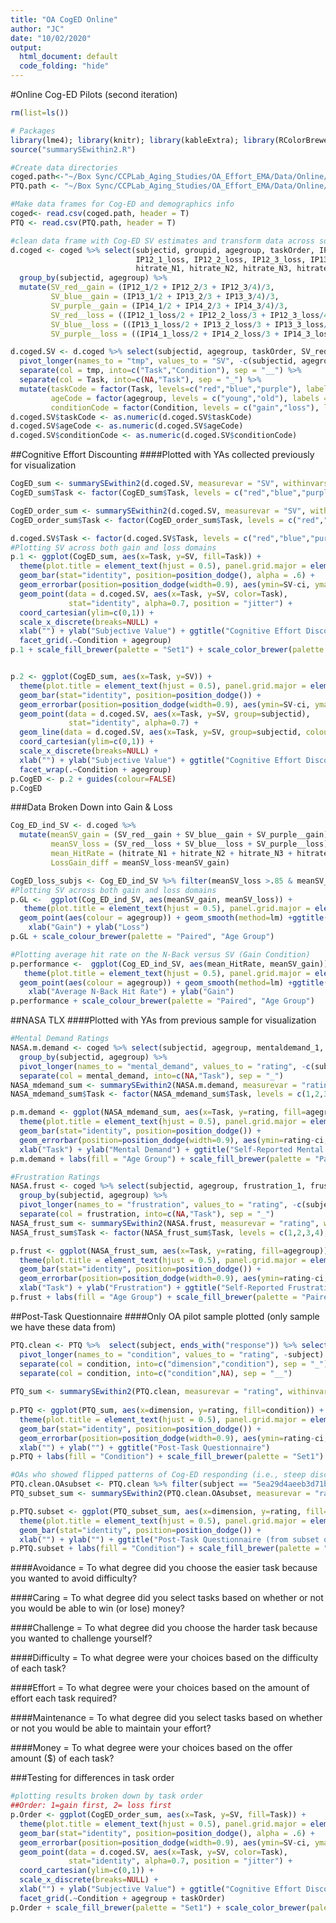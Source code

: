 ```yaml
---
title: "OA CogED Online"
author: "JC"
date: "10/02/2020"
output:
  html_document: default
  code_folding: "hide"
---
```

#Online Cog-ED Pilots (second iteration)

```r
rm(list=ls())

# Packages
library(lme4); library(knitr); library(kableExtra); library(RColorBrewer); library(tidyverse);
source("summarySEwithin2.R")

#Create data directories
coged.path<-"~/Box Sync/CCPLab_Aging_Studies/OA_Effort_EMA/Data/Online/Pilots/coged_winloss_1002.csv"
PTQ.path <- "~/Box Sync/CCPLab_Aging_Studies/OA_Effort_EMA/Data/Online/Pilots/coged_ptq__1002.csv"

#Make data frames for Cog-ED and demographics info
coged<- read.csv(coged.path, header = T)
PTQ <- read.csv(PTQ.path, header = T)
```

```r
#clean data frame with Cog-ED SV estimates and transform data across so that SV estimates are equivalent across both domains (i.e., gain, loss)
d.coged <- coged %>% select(subjectid, groupid, agegroup, taskOrder, IP12_1, IP12_2, IP12_3, IP13_1, IP13_2, IP13_3, IP14_1, IP14_2, IP14_3,
                            IP12_1_loss, IP12_2_loss, IP12_3_loss, IP13_1_loss, IP13_2_loss, IP13_3_loss, IP14_1_loss, IP14_2_loss, IP14_3_loss,
                            hitrate_N1, hitrate_N2, hitrate_N3, hitrate_N4) %>%
  group_by(subjectid, agegroup) %>%
  mutate(SV_red__gain = (IP12_1/2 + IP12_2/3 + IP12_3/4)/3,
         SV_blue__gain = (IP13_1/2 + IP13_2/3 + IP13_3/4)/3,
         SV_purple__gain = (IP14_1/2 + IP14_2/3 + IP14_3/4)/3,
         SV_red__loss = ((IP12_1_loss/2 + IP12_2_loss/3 + IP12_3_loss/4)/3)*-1,
         SV_blue__loss = ((IP13_1_loss/2 + IP13_2_loss/3 + IP13_3_loss/4)/3)*-1,
         SV_purple__loss = ((IP14_1_loss/2 + IP14_2_loss/3 + IP14_3_loss/4)/3)*-1)

d.coged.SV <- d.coged %>% select(subjectid, agegroup, taskOrder, SV_red__gain, SV_blue__gain, SV_purple__gain, SV_red__loss, SV_blue__loss, SV_purple__loss) %>%
  pivot_longer(names_to = "tmp", values_to = "SV", -c(subjectid, agegroup, taskOrder)) %>%
  separate(col = tmp, into=c("Task","Condition"), sep = "__") %>%
  separate(col = Task, into=c(NA,"Task"), sep = "_") %>%
  mutate(taskCode = factor(Task, levels=c("red","blue","purple"), labels=c(-1,0,1)),
         ageCode = factor(agegroup, levels = c("young","old"), labels = c(0,1)), 
         conditionCode = factor(Condition, levels = c("gain","loss"), labels = c(0,1)))
d.coged.SV$taskCode <- as.numeric(d.coged.SV$taskCode)
d.coged.SV$ageCode <- as.numeric(d.coged.SV$ageCode)
d.coged.SV$conditionCode <- as.numeric(d.coged.SV$conditionCode)
```

##Cognitive Effort Discounting
####Plotted with YAs collected previously for visualization

``` r
CogED_sum <- summarySEwithin2(d.coged.SV, measurevar = "SV", withinvars = c("Task","Condition"), betweenvars = c("agegroup"), idvar = "subjectid")
CogED_sum$Task <- factor(CogED_sum$Task, levels = c("red","blue","purple"), labels = c("2-Back","3-Back","4-Back"))

CogED_order_sum <- summarySEwithin2(d.coged.SV, measurevar = "SV", withinvars = c("Task","Condition"), betweenvars = c("agegroup","taskOrder"), idvar = "subjectid")
CogED_order_sum$Task <- factor(CogED_order_sum$Task, levels = c("red","blue","purple"), labels = c("2-Back","3-Back","4-Back"))

d.coged.SV$Task <- factor(d.coged.SV$Task, levels = c("red","blue","purple"), labels = c("2-Back","3-Back","4-Back"))
#Plotting SV across both gain and loss domains
p.1 <- ggplot(CogED_sum, aes(x=Task, y=SV, fill=Task)) + 
  theme(plot.title = element_text(hjust = 0.5), panel.grid.major = element_blank(), panel.grid.minor = element_blank(), panel.background = element_blank(), axis.line = element_line(colour = "black")) +
  geom_bar(stat="identity", position=position_dodge(), alpha = .6) +
  geom_errorbar(position=position_dodge(width=0.9), aes(ymin=SV-ci, ymax=SV+ci), width=.2) + 
  geom_point(data = d.coged.SV, aes(x=Task, y=SV, color=Task),
             stat="identity", alpha=0.7, position = "jitter") +
  coord_cartesian(ylim=c(0,1)) +
  scale_x_discrete(breaks=NULL) +
  xlab("") + ylab("Subjective Value") + ggtitle("Cognitive Effort Discounting") +
  facet_grid(.~Condition + agegroup)
p.1 + scale_fill_brewer(palette = "Set1") + scale_color_brewer(palette = "Set1")


p.2 <- ggplot(CogED_sum, aes(x=Task, y=SV)) + 
  theme(plot.title = element_text(hjust = 0.5), panel.grid.major = element_blank(), panel.grid.minor = element_blank(), panel.background = element_blank(), axis.line = element_line(colour = "black")) +
  geom_bar(stat="identity", position=position_dodge()) +
  geom_errorbar(position=position_dodge(width=0.9), aes(ymin=SV-ci, ymax=SV+ci), width=.2) + 
  geom_point(data = d.coged.SV, aes(x=Task, y=SV, group=subjectid),
             stat="identity", alpha=0.7) +
  geom_line(data = d.coged.SV, aes(x=Task, y=SV, group=subjectid, colour = factor(subjectid)), alpha = .5) +
  coord_cartesian(ylim=c(0,1)) +
  scale_x_discrete(breaks=NULL) +
  xlab("") + ylab("Subjective Value") + ggtitle("Cognitive Effort Discounting") +
  facet_wrap(.~Condition + agegroup)
p.CogED <- p.2 + guides(colour=FALSE) 
p.CogED
```

###Data Broken Down into Gain & Loss

``` r
Cog_ED_ind_SV <- d.coged %>%
  mutate(meanSV_gain = (SV_red__gain + SV_blue__gain + SV_purple__gain)/3,
         meanSV_loss = (SV_red__loss + SV_blue__loss + SV_purple__loss)/3, 
         mean_HitRate = (hitrate_N1 + hitrate_N2 + hitrate_N3 + hitrate_N4)/4,
         LossGain_diff = meanSV_loss-meanSV_gain)

CogED_loss_subjs <- Cog_ED_ind_SV %>% filter(meanSV_loss >.85 & meanSV_gain <.1 & agegroup == "old") 
#Plotting SV across both gain and loss domains
p.GL <-  ggplot(Cog_ED_ind_SV, aes(meanSV_gain, meanSV_loss)) +
   theme(plot.title = element_text(hjust = 0.5), panel.grid.major = element_blank(), panel.grid.minor = element_blank(), panel.background = element_blank(), axis.line = element_line(colour = "black")) +
  geom_point(aes(colour = agegroup)) + geom_smooth(method=lm) +ggtitle("Gain vs. Loss Discounting") +
    xlab("Gain") + ylab("Loss")
p.GL + scale_colour_brewer(palette = "Paired", "Age Group")

#Plotting average hit rate on the N-Back versus SV (Gain Condition)
p.performance <-  ggplot(Cog_ED_ind_SV, aes(mean_HitRate, meanSV_gain)) +
   theme(plot.title = element_text(hjust = 0.5), panel.grid.major = element_blank(), panel.grid.minor = element_blank(), panel.background = element_blank(), axis.line = element_line(colour = "black")) +
  geom_point(aes(colour = agegroup)) + geom_smooth(method=lm) +ggtitle("N-Back Performance & SV (Gain Condition)") +
    xlab("Average N-Back Hit Rate") + ylab("Gain")
p.performance + scale_colour_brewer(palette = "Paired", "Age Group")
```

##NASA TLX
####Plotted with YAs from previous sample for visualization

``` r
#Mental Demand Ratings
NASA.m.demand <- coged %>% select(subjectid, agegroup, mentaldemand_1, mentaldemand_2, mentaldemand_3, mentaldemand_4) %>%
  group_by(subjectid, agegroup) %>%
  pivot_longer(names_to = "mental_demand", values_to = "rating", -c(subjectid, agegroup)) %>%
  separate(col = mental_demand, into=c(NA,"Task"), sep = "_") 
NASA_mdemand_sum <- summarySEwithin2(NASA.m.demand, measurevar = "rating", withinvars = c("Task"), betweenvars = c("agegroup"), idvar = "subjectid")
NASA_mdemand_sum$Task <- factor(NASA_mdemand_sum$Task, levels = c(1,2,3,4), labels = c("1-Back","2-Back","3-Back","4-Back"))

p.m.demand <- ggplot(NASA_mdemand_sum, aes(x=Task, y=rating, fill=agegroup)) + 
  theme(plot.title = element_text(hjust = 0.5), panel.grid.major = element_blank(), panel.grid.minor = element_blank(), panel.background = element_blank(), axis.line = element_line(colour = "black")) +
  geom_bar(stat="identity", position=position_dodge()) +
  geom_errorbar(position=position_dodge(width=0.9), aes(ymin=rating-ci, ymax=rating+ci), width=.2) +  
  xlab("Task") + ylab("Mental Demand") + ggtitle("Self-Reported Mental Demand") 
p.m.demand + labs(fill = "Age Group") + scale_fill_brewer(palette = "Paired")

#Frustration Ratings
NASA.frust <- coged %>% select(subjectid, agegroup, frustration_1, frustration_2, frustration_3, frustration_4) %>%
  group_by(subjectid, agegroup) %>%
  pivot_longer(names_to = "frustration", values_to = "rating", -c(subjectid, agegroup)) %>%
  separate(col = frustration, into=c(NA,"Task"), sep = "_") 
NASA_frust_sum <- summarySEwithin2(NASA.frust, measurevar = "rating", withinvars = c("Task"), betweenvars = c("agegroup"), idvar = "subjectid")
NASA_frust_sum$Task <- factor(NASA_frust_sum$Task, levels = c(1,2,3,4), labels = c("1-Back","2-Back","3-Back","4-Back"))

p.frust <- ggplot(NASA_frust_sum, aes(x=Task, y=rating, fill=agegroup)) + 
  theme(plot.title = element_text(hjust = 0.5), panel.grid.major = element_blank(), panel.grid.minor = element_blank(), panel.background = element_blank(), axis.line = element_line(colour = "black")) +
  geom_bar(stat="identity", position=position_dodge()) +
  geom_errorbar(position=position_dodge(width=0.9), aes(ymin=rating-ci, ymax=rating+ci), width=.2) +  
  xlab("Task") + ylab("Frustration") + ggtitle("Self-Reported Frustration") 
p.frust + labs(fill = "Age Group") + scale_fill_brewer(palette = "Paired")
```

##Post-Task Questionnaire
####Only OA pilot sample plotted (only sample we have these data from)

``` r
PTQ.clean <- PTQ %>%  select(subject, ends_with("response")) %>% select(!contains("strat")) %>%
  pivot_longer(names_to = "condition", values_to = "rating", -subject) %>%
  separate(col = condition, into=c("dimension","condition"), sep = "_") %>%
  separate(col = condition, into=c("condition",NA), sep = "__")
 
PTQ_sum <- summarySEwithin2(PTQ.clean, measurevar = "rating", withinvars = c("dimension","condition"), idvar = "subject")
  
p.PTQ <- ggplot(PTQ_sum, aes(x=dimension, y=rating, fill=condition)) + 
  theme(plot.title = element_text(hjust = 0.5), panel.grid.major = element_blank(), panel.grid.minor = element_blank(), panel.background = element_blank(), axis.line = element_line(colour = "black")) +
  geom_bar(stat="identity", position=position_dodge()) +
  geom_errorbar(position=position_dodge(width=0.9), aes(ymin=rating-ci, ymax=rating+ci), width=.2) +  
  xlab("") + ylab("") + ggtitle("Post-Task Questionnaire") 
p.PTQ + labs(fill = "Condition") + scale_fill_brewer(palette = "Set1")

#OAs who showed flipped patterns of Cog-ED responding (i.e., steep discoutning in gain & shallow/almost no discounting in loss)
PTQ.clean.OAsubset <- PTQ.clean %>% filter(subject == "5ea29d4aeeb3d71b9b736017" | subject == "5ea3fc787c48522165e5e4a5" | subject == "5ea1950819664f04542a50bf")
PTQ_subset_sum <- summarySEwithin2(PTQ.clean.OAsubset, measurevar = "rating", withinvars = c("dimension","condition"), idvar = "subject")

p.PTQ.subset <- ggplot(PTQ_subset_sum, aes(x=dimension, y=rating, fill=condition)) + 
  theme(plot.title = element_text(hjust = 0.5), panel.grid.major = element_blank(), panel.grid.minor = element_blank(), panel.background = element_blank(), axis.line = element_line(colour = "black")) +
  geom_bar(stat="identity", position=position_dodge()) +
  xlab("") + ylab("") + ggtitle("Post-Task Questionnaire (from subset of OAs who showed flipped responses, N=3)") 
p.PTQ.subset + labs(fill = "Condition") + scale_fill_brewer(palette = "Set1")
```

####Avoidance = To what degree did you choose the easier task because you wanted to avoid difficulty?

####Caring = To what degree did you select tasks based on whether or not you would be able to win (or lose) money?

####Challenge = To what degree did you choose the harder task because you wanted to challenge yourself?

####Difficulty = To what degree were your choices based on the difficulty of each task?

####Effort = To what degree were your choices based on the amount of effort each task required?

####Maintenance = To what degree did you select tasks based on whether or not you would be able to maintain your effort?

####Money = To what degree were your choices based on the offer amount ($) of each task?

###Testing for differences in task order

``` r
#plotting results broken down by task order
##Order: 1=gain first, 2= loss first
p.Order <- ggplot(CogED_order_sum, aes(x=Task, y=SV, fill=Task)) + 
  theme(plot.title = element_text(hjust = 0.5), panel.grid.major = element_blank(), panel.grid.minor = element_blank(), panel.background = element_blank(), axis.line = element_line(colour = "black")) +
  geom_bar(stat="identity", position=position_dodge(), alpha = .6) +
  geom_errorbar(position=position_dodge(width=0.9), aes(ymin=SV-ci, ymax=SV+ci), width=.2) + 
  geom_point(data = d.coged.SV, aes(x=Task, y=SV, color=Task),
             stat="identity", alpha=0.7, position = "jitter") +
  coord_cartesian(ylim=c(0,1)) +
  scale_x_discrete(breaks=NULL) +
  xlab("") + ylab("Subjective Value") + ggtitle("Cognitive Effort Discounting (Order Effects)") +
  facet_grid(.~Condition + agegroup + taskOrder)
p.Order + scale_fill_brewer(palette = "Set1") + scale_color_brewer(palette = "Set1")
```

